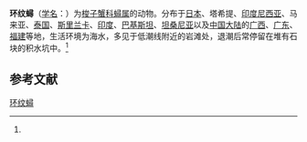 {{Speciesbox
| name = 环纹蟳
| status = 
| status_system = 
| image = 
| genus = Charybdis
| species = annulata
| authority = (Fabricius, 1798)<ref name='id11660'>{{cite web| url =http://www.bioinfo.cn/db05/BjdwSpecies.php?action=view&id=11660| title =环纹蟳| work =《中国动物物种编目数据库》| publisher =中国科学院微生物研究所| author =中国科学院动物研究所| accessdate =2009-04-28| deadurl =yes| archiveurl =https://web.archive.org/web/20160305035633/http://www.bioinfo.cn/db05/BjdwSpecies.php?action=view&id=11660| archivedate =2016-03-05}}</ref>
}}

'''环纹蟳'''（[[学名|学名]]：{{lang|la|''Charybdis annulata''}}）为[[梭子蟹科|梭子蟹科]][[蟳属|蟳属]]的动物。分布于[[日本|日本]]、塔希提、[[印度尼西亚|印度尼西亚]]、马来亚、[[泰国|泰国]]、[[斯里兰卡|斯里兰卡]]、[[印度|印度]]、[[巴基斯坦|巴基斯坦]]、[[坦桑尼亚|坦桑尼亚]]以及[[中国大陆|中国大陆]]的[[广西|广西]]、[[广东|广东]]、[[福建|福建]]等地，生活环境为海水，多见于低潮线附近的岩滩处，退潮后常停留在堆有石块的积水坑中。<ref name='id11660'/>

== 参考文献 ==
{{reflist}}

{{Wikispecies|Charybdis annulata}}
{{Taxonbar|from=Q13461938}}

[[Category:蟳属|环纹蟳]]


{{螃蟹小作品}}